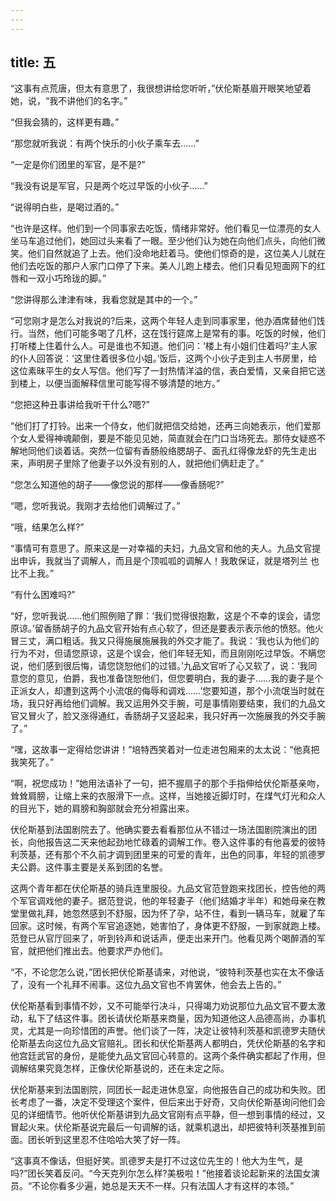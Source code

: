 ```yaml
---
---
---
```

title: 五
---




“这事有点荒唐，但太有意思了，我很想讲给您听听，”伏伦斯基眉开眼笑地望着她，说，“我不讲他们的名字。”

“但我会猜的，这样更有趣。”

“那您就听我说：有两个快乐的小伙子乘车去……”

“一定是你们团里的军官，是不是?”

“我没有说是军官，只是两个吃过早饭的小伙子……”

“说得明白些，是喝过酒的。”

“也许是这样。他们到一个同事家去吃饭，情绪非常好。他们看见一位漂亮的女人坐马车追过他们，她回过头来看了一眼。至少他们认为她在向他们点头，向他们微笑。他们自然就追了上去。他们没命地赶着马。使他们惊奇的是，这位美人儿就在他们去吃饭的那户人家门口停了下来。美人儿跑上楼去。他们只看见短面网下的红唇和一双小巧玲珑的脚。”

“您讲得那么津津有味，我看您就是其中的一个。”

“可您刚才是怎么对我说的?后来，这两个年轻人走到同事家里，他办酒席替他们饯行。当然，他们可能多喝了几杯，这在饯行筵席上是常有的事。吃饭的时候，他们打听楼上住着什么人。可是谁也不知道。他们问：‘楼上有小姐们住着吗?’主人家的仆人回答说：‘这里住着很多位小姐。’饭后，这两个小伙子走到主人书房里，给这位素昧平生的女人写信。他们写了一封热情洋溢的信，表白爱情，又亲自把它送到楼上，以便当面解释信里可能写得不够清楚的地方。”

“您把这种丑事讲给我听干什么?嗯?”

“他们打了打铃。出来一个侍女，他们就把信交给她，还再三向她表示，他们爱那个女人爱得神魂颠倒，要是不能见见她，简直就会在门口当场死去。那侍女疑惑不解地同他们谈着话。突然一位留有香肠般络腮胡子、面孔红得像龙虾的先生走出来，声明房子里除了他妻子以外没有别的人，就把他们俩赶走了。”

“您怎么知道他的胡子——像您说的那样——像香肠呢?”

“嗯，您听我说。我刚才去给他们调解过了。”

“哦，结果怎么样?”

“事情可有意思了。原来这是一对幸福的夫妇，九品文官和他的夫人。九品文官提出申诉，我就当了调解人，而且是个顶呱呱的调解人！我敢保证，就是塔列兰 也比不上我。”

“有什么困难吗?”

“好，您听我说……他们照例赔了罪：‘我们觉得很抱歉，这是个不幸的误会，请您原谅。’留香肠胡子的九品文官开始有点心软了，但还是要表示表示他的愤怒。他火冒三丈，满口粗话。我又只得施展施展我的外交才能了。我说：‘我也认为他们的行为不对，但请您原谅，这是个误会，他们年轻无知，而且刚刚吃过早饭。不瞒您说，他们感到很后悔，请您饶恕他们的过错。’九品文官听了心又软了，说：‘我同意您的意见，伯爵，我也准备饶恕他们，但您要明白，我的妻子……我的妻子是个正派女人，却遭到这两个小流氓的侮辱和调戏……’您要知道，那个小流氓当时就在场，我只好再给他们调解。我又运用外交手腕，可是事情刚要结束，我们的九品文官又冒火了，脸又涨得通红，香肠胡子又竖起来，我只好再一次施展我的外交手腕了。”

“嘿，这故事一定得给您讲讲！”培特西笑着对一位走进包厢来的太太说：“他真把我笑死了。”

“啊，祝您成功！”她用法语补了一句，把不握扇子的那个手指伸给伏伦斯基亲吻，耸耸肩膀，让缩上来的衣服滑下一点。这样，当她接近脚灯时，在煤气灯光和众人的目光下，她的肩膀和胸部就会充分袒露出来。

伏伦斯基到法国剧院去了。他确实要去看看那位从不错过一场法国剧院演出的团长，向他报告这二天来他起劲地忙碌着的调解工作。卷入这件事的有他喜爱的彼特利茨基，还有那个不久前才调到团里来的可爱的青年，出色的同事，年轻的凯德罗夫公爵。这件事主要是关系到团的名誉。

这两个青年都在伏伦斯基的骑兵连里服役。九品文官范登跑来找团长，控告他的两个军官调戏他的妻子。据范登说，他的年轻妻子（他们结婚才半年）和她母亲在教堂里做礼拜，她忽然感到不舒服，因为怀了孕，站不住，看到一辆马车，就雇了车回家。这时候，有两个军官追逐她，她害怕了，身体更不舒服，一到家就跑上楼。范登已从官厅回来了，听到铃声和说话声，便走出来开门。他看见两个喝醉酒的军官，就把他们推出去。他要求严办他们。

“不，不论您怎么说，”团长把伏伦斯基请来，对他说，“彼特利茨基也实在太不像话了，没有一个礼拜不闹事。这位九品文官也不肯罢休，他会去上告的。”

伏伦斯基看到事情不妙，又不可能举行决斗，只得竭力劝说那位九品文官不要太激动，私下了结这件事。团长请伏伦斯基来商量，因为知道他这人品德高尚，办事机灵，尤其是一向珍惜团的声誉。他们谈了一阵，决定让彼特利茨基和凯德罗夫随伏伦斯基去向这位九品文官赔礼。团长和伏伦斯基两人都明白，凭伏伦斯基的名字和他宫廷武官的身份，是能使九品文官回心转意的。这两个条件确实都起了作用，但调解结果究竟怎样，正像伏伦斯基说的，还在未定之际。

伏伦斯基来到法国剧院，同团长一起走进休息室，向他报告自己的成功和失败。团长考虑了一番，决定不受理这个案件，但后来出于好奇，又向伏伦斯基询问他们会见的详细情节。他听伏伦斯基讲到九品文官刚有点平静，但一想到事情的经过，又冒起火来。伏伦斯基说完最后一句调解的话，就乘机退出，却把彼特利茨基推到前面。团长听到这里忍不住哈哈大笑了好一阵。

“这事真不像话，但挺好笑。凯德罗夫是打不过这位先生的！他大为生气，是吗?”团长笑着反问。“今天克列尔怎么样?美极啦！”他接着谈论起新来的法国女演员。“不论你看多少遍，她总是天天不一样。只有法国人才有这样的本领。”